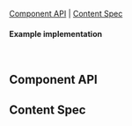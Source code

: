 
<Meta of={LoaderStories} />

<Title>Loader</Title>

[Component API](#ComponentAPI) | [Content Spec](#ContentSpec)

<Canvas of={LoaderStories.Default} sourceState="none" />

#### Example implementation

```jsx
<Loader size="small" label="Loading..." />
```

## Component API <a id="ComponentAPI" />

<ArgsTable />

## Content Spec <a id="ContentSpec" />

<Figma
  showLink
  height="100%"
  url="https://www.figma.com/file/9FDwjR8lYvincseDkKypC4/Component-Documentations?type=design&node-id=763-81559&mode=dev"
/>
